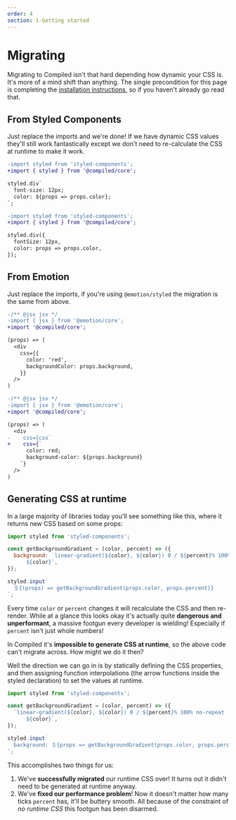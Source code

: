 ```yaml
---
order: 4
section: 1-Getting started
---
```


# Migrating

Migrating to Compiled isn't that hard depending how dynamic your CSS is.
It's more of a mind shift than anything.
The single precondition for this page is completing the [installation instructions](/1-getting-started/1-installation),
so if you haven't already go read that.

## From Styled Components

Just replace the imports and we're done!
If we have dynamic CSS values they'll still work fantastically except we don't need to re-calculate the CSS at runtime to make it work.

```diff
-import styled from 'styled-components';
+import { styled } from '@compiled/core';

styled.div`
  font-size: 12px;
  color: ${props => props.color};
`;
```

```diff
-import styled from 'styled-components';
+import { styled } from '@compiled/core';

styled.div({
  fontSize: 12px,
  color: props => props.color,
});
```

## From Emotion

Just replace the imports,
if you're using `@emotion/styled` the migration is the same from above.

```diff
-/** @jsx jsx */
-import { jsx } from '@emotion/core';
+import '@compiled/core';

(props) => (
  <div
    css={{
      color: 'red',
      backgroundColor: props.background,
    }}
  />
)
```

```diff
-/** @jsx jsx */
-import { jsx } from '@emotion/core';
+import '@compiled/core';

(props) => (
  <div
-    css={css`
+    css={`
      color: red;
      background-color: ${props.background}
    `}
  />
)
```

## Generating CSS at runtime

In a large majority of libraries today you'll see something like this,
where it returns new CSS based on some props:

```jsx
import styled from 'styled-components';

const getBackgroundGradient = (color, percent) => ({
  background: `linear-gradient(${color}, ${color}) 0 / ${percent}% 100% no-repeat
      ${color}`,
});

styled.input`
  ＄{(props) => getBackgroundGradient(props.color, props.percent)}
`;
```

Every time `color` or `percent` changes it will recalculate the CSS and then re-render.
While at a glance this looks okay it's actually quite **dangerous and unperformant**,
a massive footgun every developer is wielding!
Especially if `percent` isn't just whole numbers!

In Compiled it's **impossible to generate CSS at runtime**,
so the above code can't migrate across.
How might we do it then?

Well the direction we can go in is by statically defining the CSS properties,
and then assigning function interpolations (the arrow functions inside the styled declaration) to set the values at runtime.

```jsx
import styled from 'styled-components';

const getBackgroundGradient = (color, percent) => ({
  `linear-gradient(${color}, ${color}) 0 / ${percent}% 100% no-repeat
      ${color}`,
});

styled.input`
  background: ＄{props => getBackgroundGradient(props.color, props.percent)};
`;
```

This accomplishes two things for us:

1. We've **successfully migrated** our runtime CSS over!
   It turns out it didn't need to be generated at runtime anyway.
1. We've **fixed our performance problem**!
   Now it doesn't matter how many ticks `percent` has,
   it'll be buttery smooth.
   All because of the constraint of _no runtime CSS_ this footgun has been disarmed.
